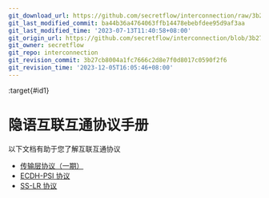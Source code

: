 ```yaml
---
git_download_url: https://github.com/secretflow/interconnection/raw/3b27cb8004a1fc7666c2d8e7f0d8017c0590f2f6/docs/protocols/index.rst
git_last_modified_commit: ba44b36a4764063ffb14478ebebfdee95d9af3aa
git_last_modified_time: '2023-07-13T11:40:58+08:00'
git_origin_url: https://github.com/secretflow/interconnection/blob/3b27cb8004a1fc7666c2d8e7f0d8017c0590f2f6/docs/protocols/index.rst
git_owner: secretflow
git_repo: interconnection
git_revision_commit: 3b27cb8004a1fc7666c2d8e7f0d8017c0590f2f6
git_revision_time: '2023-12-05T16:05:46+08:00'
---
```


:target{#id1}

# 隐语互联互通协议手册

以下文档有助于您了解互联互通协议

<TableOfContents>


  - [传输层协议（一期）](transport.mdx)
  - [ECDH-PSI 协议](ecdh-psi.mdx)
  - [SS-LR 协议](ss-lr.mdx)
</TableOfContents>
